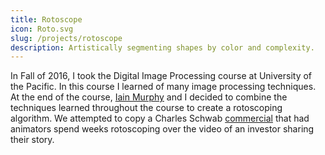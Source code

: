 ```yaml
---
title: Rotoscope
icon: Roto.svg
slug: /projects/rotoscope
description: Artistically segmenting shapes by color and complexity.
---
```


In Fall of 2016, I took the Digital Image Processing course at University of the Pacific. In this course I learned of many image processing techniques. At the end of the course, [Iain Murphy](https://www.linkedin.com/in/iain-murphy-00a428106/) and I decided to combine the techniques learned throughout the course to create a rotoscoping algorithm. We attempted to copy a Charles Schwab [commercial](https://youtu.be/1AGSVHuYdXA) that had animators spend weeks rotoscoping over the video of an investor sharing their story.
